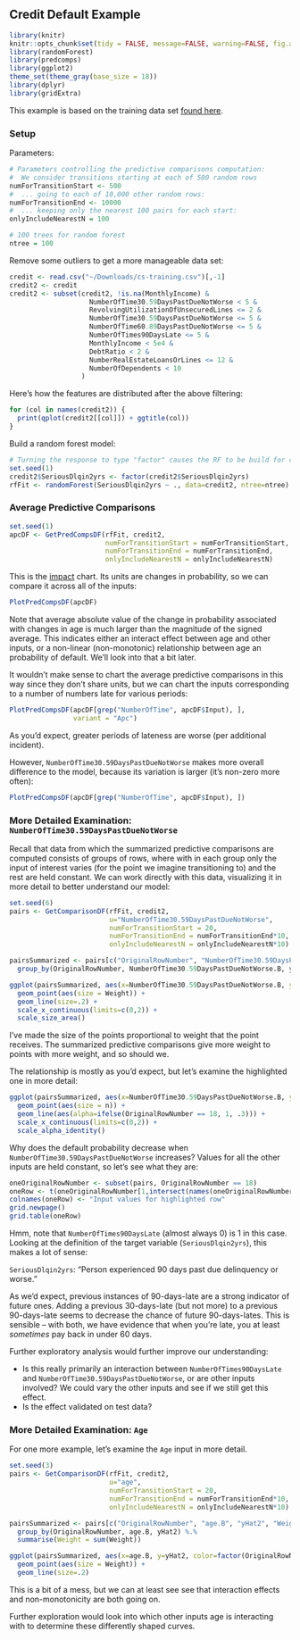 ## Credit Default Example

```r
library(knitr)
knitr::opts_chunk$set(tidy = FALSE, message=FALSE, warning=FALSE, fig.align='center', fig.width = 14)
library(randomForest)
library(predcomps)
library(ggplot2)
theme_set(theme_gray(base_size = 18))
library(dplyr)
library(gridExtra)
```

This example is based on the training data set [found here](https://www.kaggle.com/c/GiveMeSomeCredit).

### Setup

Parameters:

```r
# Parameters controlling the predictive comparisons computation:
#  We consider transitions starting at each of 500 random rows
numForTransitionStart <- 500 
#  ... going to each of 10,000 other random rows:
numForTransitionEnd <- 10000
#  ... keeping only the nearest 100 pairs for each start:
onlyIncludeNearestN = 100

# 100 trees for random forest 
ntree = 100
```

Remove some outliers to get a more manageable data set:

```r
credit <- read.csv("~/Downloads/cs-training.csv")[,-1]
credit2 <- credit
credit2 <- subset(credit2, !is.na(MonthlyIncome) &
                    NumberOfTime30.59DaysPastDueNotWorse < 5 & 
                    RevolvingUtilizationOfUnsecuredLines <= 2 &
                    NumberOfTime30.59DaysPastDueNotWorse <= 5 &
                    NumberOfTime60.89DaysPastDueNotWorse <= 5 &
                    NumberOfTimes90DaysLate <= 5 &
                    MonthlyIncome < 5e4 &
                    DebtRatio < 2 &
                    NumberRealEstateLoansOrLines <= 12 &
                    NumberOfDependents < 10                  
                  )
```

Here's how the features are distributed after the above filtering:

```r
for (col in names(credit2)) {
  print(qplot(credit2[[col]]) + ggtitle(col))
}
```

Build a random forest model:

```r
# Turning the response to type "factor" causes the RF to be build for classification:
set.seed(1)
credit2$SeriousDlqin2yrs <- factor(credit2$SeriousDlqin2yrs)
rfFit <- randomForest(SeriousDlqin2yrs ~ ., data=credit2, ntree=ntree)
```

### Average Predictive Comparisons

```r
set.seed(1)
apcDF <- GetPredCompsDF(rfFit, credit2,
                        numForTransitionStart = numForTransitionStart,
                        numForTransitionEnd = numForTransitionEnd,
                        onlyIncludeNearestN = onlyIncludeNearestN)
```

This is the [impact](impact.html) chart. Its units are changes in probability, so we can compare it across all of the inputs:

```r
PlotPredCompsDF(apcDF)
```

Note that average absolute value of the change in probability associated with changes in age is much larger than the magnitude of the signed average. This indicates either an interact effect between age and other inputs, or a non-linear (non-monotonic) relationship between age an probability of default. We'll look into that a bit later.

It wouldn't make sense to chart the average predictive comparisons in this way since they don't share units, but we can chart the inputs corresponding to a number of numbers late for various periods:

```r
PlotPredCompsDF(apcDF[grep("NumberOfTime", apcDF$Input), ],
                variant = "Apc")
```

As you'd expect, greater periods of lateness are worse (per additional incident).

However, `NumberOfTime30.59DaysPastDueNotWorse` makes more overall difference to the model, because its variation is larger (it's non-zero more often):

```r
PlotPredCompsDF(apcDF[grep("NumberOfTime", apcDF$Input), ])
```

### More Detailed Examination: `NumberOfTime30.59DaysPastDueNotWorse`

Recall that data from which the summarized predictive comparisons are computed consists of groups of rows, where with in each group only the input of interest varies (for the point we imagine transitioning to) and the rest are held constant. We can work directly with this data, visualizing it in more detail to better understand our model:

```r
set.seed(6)
pairs <- GetComparisonDF(rfFit, credit2, 
                         u="NumberOfTime30.59DaysPastDueNotWorse",
                         numForTransitionStart = 20,
                         numForTransitionEnd = numForTransitionEnd*10,
                         onlyIncludeNearestN = onlyIncludeNearestN*10)

pairsSummarized <- pairs[c("OriginalRowNumber", "NumberOfTime30.59DaysPastDueNotWorse.B", "yHat2", "Weight")] %.% 
  group_by(OriginalRowNumber, NumberOfTime30.59DaysPastDueNotWorse.B, yHat2) %.% summarise(Weight = sum(Weight))

ggplot(pairsSummarized, aes(x=NumberOfTime30.59DaysPastDueNotWorse.B, y=yHat2, color=factor(OriginalRowNumber))) + 
  geom_point(aes(size = Weight)) +
  geom_line(size=.2) +
  scale_x_continuous(limits=c(0,2)) +
  scale_size_area()
```

I've made the size of the points proportional to weight that the point receives. The summarized predictive comparisons give more weight to points with more weight, and so should we.

The relationship is mostly as you'd expect, but let's examine the highlighted one in more detail:

```r
ggplot(pairsSummarized, aes(x=NumberOfTime30.59DaysPastDueNotWorse.B, y=yHat2, color=factor(OriginalRowNumber))) + 
  geom_point(aes(size = n)) +
  geom_line(aes(alpha=ifelse(OriginalRowNumber == 18, 1, .3))) +
  scale_x_continuous(limits=c(0,2)) +
  scale_alpha_identity()
```

Why does the default probability decrease when `NumberOfTime30.59DaysPastDueNotWorse` increases? Values for all the other inputs are held constant, so let's see what they are:

```r
oneOriginalRowNumber <- subset(pairs, OriginalRowNumber == 18)
oneRow <- t(oneOriginalRowNumber[1,intersect(names(oneOriginalRowNumber), names(credit2))])
colnames(oneRow) <- "Input values for highlighted row"
grid.newpage()
grid.table(oneRow)
```

Hmm, note that `NumberOfTimes90DaysLate` (almost always $0$) is $1$ in this case. Looking at the definition of the target variable (`SeriousDlqin2yrs`), this makes a lot of sense:

`SeriousDlqin2yrs`: "Person experienced 90 days past due delinquency or worse."

As we'd expect, previous instances of 90-days-late are a strong indicator of future ones. Adding a previous 30-days-late (but not more) to a previous 90-days-late seems to decrease the chance of future 90-days-lates. This is sensible -- with both, we have evidence that when you're late, you at least *sometimes* pay back in under 60 days. 

Further exploratory analysis would further improve our understanding:

- Is this really primarily an interaction between `NumberOfTimes90DaysLate` and `NumberOfTime30.59DaysPastDueNotWorse`, or are other inputs involved? We could vary the other inputs and see if we still get this effect.
- Is the effect validated on test data?

### More Detailed Examination: `Age`
 
For one more example, let's examine the `Age` input in more detail.

```r
set.seed(3)
pairs <- GetComparisonDF(rfFit, credit2, 
                         u="age",
                         numForTransitionStart = 20,
                         numForTransitionEnd = numForTransitionEnd*10,
                         onlyIncludeNearestN = onlyIncludeNearestN*10)

pairsSummarized <- pairs[c("OriginalRowNumber", "age.B", "yHat2", "Weight")] %.% 
  group_by(OriginalRowNumber, age.B, yHat2) %.% 
  summarise(Weight = sum(Weight))

ggplot(pairsSummarized, aes(x=age.B, y=yHat2, color=factor(OriginalRowNumber))) + 
  geom_point(aes(size = Weight)) +
  geom_line(size=.2)
```

This is a bit of a mess, but we can at least see see that interaction effects and non-monotonicity are both going on.

Further exploration would look into which other inputs age is interacting with to determine these differently shaped curves.